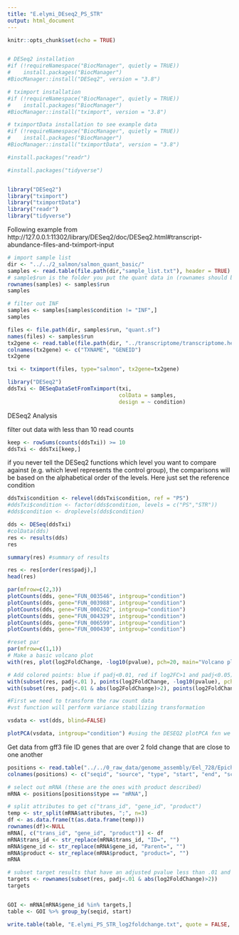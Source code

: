 ```yaml
---
title: "E.elymi_DEseq2_PS_STR"
output: html_document
---
```


```r
knitr::opts_chunk$set(echo = TRUE)


# DESeq2 installation
#if (!requireNamespace("BiocManager", quietly = TRUE))
#    install.packages("BiocManager")
#BiocManager::install("DESeq2", version = "3.8")

# tximport installation
#if (!requireNamespace("BiocManager", quietly = TRUE))
#    install.packages("BiocManager")
#BiocManager::install("tximport", version = "3.8")

# tximportData installation to see example data
#if (!requireNamespace("BiocManager", quietly = TRUE))
#    install.packages("BiocManager")
#BiocManager::install("tximportData", version = "3.8")

#install.packages("readr")

#install.packages("tidyverse")


library("DESeq2")
library("tximport")
library("tximportData")
library("readr")
library("tidyverse")
```

Following example from http://127.0.0.1:11302/library/DESeq2/doc/DESeq2.html#transcript-abundance-files-and-tximport-input

```r

# import sample list
dir <- "../../2_salmon/salmon_quant_basic/"
samples <- read.table(file.path(dir,"sample_list.txt"), header = TRUE)
# sample$run is the folder you put the quant data in (rownames should be == sample$run)
rownames(samples) <- samples$run
samples

# filter out INF
samples <- samples[samples$condition != "INF",]
samples
```


```r
files <- file.path(dir, samples$run, "quant.sf")
names(files) <- samples$run
tx2gene <- read.table(file.path(dir, "../transcriptome/transcriptome.headers.txt"))
colnames(tx2gene) <- c("TXNAME", "GENEID")
tx2gene
```


```r
txi <- tximport(files, type="salmon", tx2gene=tx2gene)
```


```r
library("DESeq2")
ddsTxi <- DESeqDataSetFromTximport(txi,
                                   colData = samples,
                                   design = ~ condition)
```

DESeq2 Analysis

filter out data with less than 10 read counts
```r
keep <- rowSums(counts(ddsTxi)) >= 10
ddsTxi <- ddsTxi[keep,]


```

if you never tell the DESeq2 functions which level you want to compare against (e.g. which level represents the control group), the comparisons will be based on the alphabetical order of the levels. Here just set the reference condition
```r
ddsTxi$condition <- relevel(ddsTxi$condition, ref = "PS")
#ddsTxi$condition <- factor(dds$condition, levels = c("PS","STR"))
#dds$condition <- droplevels(dds$condition)

```

```r
dds <- DESeq(ddsTxi)
#colData(dds)
res <- results(dds)
res
```
```r
summary(res) #summary of results
```
```r

res <- res[order(res$padj),]
head(res)
```

```r

par(mfrow=c(2,3))
plotCounts(dds, gene="FUN_003546", intgroup="condition")
plotCounts(dds, gene="FUN_003988", intgroup="condition")
plotCounts(dds, gene="FUN_000262", intgroup="condition")
plotCounts(dds, gene="FUN_004329", intgroup="condition")
plotCounts(dds, gene="FUN_006599", intgroup="condition")
plotCounts(dds, gene="FUN_000430", intgroup="condition")


```


```r

#reset par
par(mfrow=c(1,1))
# Make a basic volcano plot
with(res, plot(log2FoldChange, -log10(pvalue), pch=20, main="Volcano plot", xlim=c(-3,3)))

# Add colored points: blue if padj<0.01, red if log2FC>1 and padj<0.05)
with(subset(res, padj<.01 ), points(log2FoldChange, -log10(pvalue), pch=20, col="blue"))
with(subset(res, padj<.01 & abs(log2FoldChange)>2), points(log2FoldChange, -log10(pvalue), pch=20, col="red"))
```

```r
#First we need to transform the raw count data
#vst function will perform variance stabilizing transformation

vsdata <- vst(dds, blind=FALSE)

plotPCA(vsdata, intgroup="condition") #using the DESEQ2 plotPCA fxn we can
```


Get data from gff3 file
ID genes that are over 2 fold change that are close to one another

```r

positions <- read.table("../../0_raw_data/genome_assembly/Eel_728/Epichloe_elymi.gff3", header = FALSE, comment.char = "#", blank.lines.skip = TRUE, fill = TRUE, sep = "\t")
colnames(positions) <- c("seqid", "source", "type", "start", "end", "score", "strand", "phase", "attributes")

# select out mRNA (these are the ones with product described)
mRNA <- positions[positions$type == "mRNA",]

# split attributes to get c("trans_id", "gene_id", "product")
temp <- str_split(mRNA$attributes, ";", n=3)
df <- as.data.frame(t(as.data.frame(temp)))
rownames(df)<-NULL
mRNA[, c("trans_id", "gene_id", "product")] <- df
mRNA$trans_id <- str_replace(mRNA$trans_id, "ID=", "")
mRNA$gene_id <- str_replace(mRNA$gene_id, "Parent=", "")
mRNA$product <- str_replace(mRNA$product, "product=", "")
mRNA

# subset target results that have an adjusted pvalue less than .01 and a log2FoldChange >2
targets <- rownames(subset(res, padj<.01 & abs(log2FoldChange)>2))
targets


GOI <- mRNA[mRNA$gene_id %in% targets,]
table <- GOI %>% group_by(seqid, start)

write.table(table, "E.elymi_PS_STR_log2foldchange.txt", quote = FALSE, row.names = FALSE, sep = "\t")

```